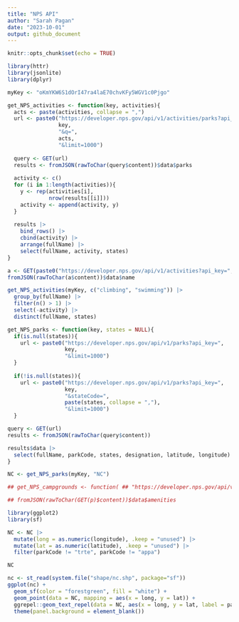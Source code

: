 ```yaml
---
title: "NPS API"
author: "Sarah Pagan"
date: "2023-10-01"
output: github_document
---
```


```r
knitr::opts_chunk$set(echo = TRUE)

library(httr)
library(jsonlite)
library(dplyr)

myKey <- "oKmYKW6S1dOrI47ra4laE70chvKFy5WGV1c0Pjgo"
```

```r
get_NPS_activities <- function(key, activities){
  acts <- paste(activities, collapse = ",")
  url <- paste0("https://developer.nps.gov/api/v1/activities/parks?api_key=",
                key,
                "&q=",
                acts,
                "&limit=1000")
  
  query <- GET(url)
  results <- fromJSON(rawToChar(query$content))$data$parks
  
  activity <- c()
  for (i in 1:length(activities)){
    y <- rep(activities[i],
             nrow(results[[i]]))
    activity <- append(activity, y)
  }
  
  results |>
    bind_rows() |>
    cbind(activity) |>
    arrange(fullName) |>
    select(fullName, activity, states)
}
```

```r
a <- GET(paste0("https://developer.nps.gov/api/v1/activities?api_key=", myKey))
fromJSON(rawToChar(a$content))$data$name
```

```r
get_NPS_activities(myKey, c("climbing", "swimming")) |>
  group_by(fullName) |>
  filter(n() > 1) |>
  select(-activity) |>
  distinct(fullName, states)
```

```r
get_NPS_parks <- function(key, states = NULL){
  if(is.null(states)){
    url <- paste0("https://developer.nps.gov/api/v1/parks?api_key=",
                  key,
                  "&limit=1000")
  }
  
  if(!is.null(states)){
    url <- paste0("https://developer.nps.gov/api/v1/parks?api_key=",
                  key,
                  "&stateCode=",
                  paste(states, collapse = ","),
                  "&limit=1000")
  }

query <- GET(url)
results <- fromJSON(rawToChar(query$content))

results$data |>
  select(fullName, parkCode, states, designation, latitude, longitude)
}

NC <- get_NPS_parks(myKey, "NC")

```

```r
## get_NPS_campgrounds <- function( ## "https://developer.nps.gov/api/v1/campgrounds?api_key=oKmYKW6S1dOrI47ra4laE70chvKFy5WGV1c0Pjgo&limit=1000"

## fromJSON(rawToChar(GET(p)$content))$data$amenities
```

```r
library(ggplot2)
library(sf)

NC <- NC |>
  mutate(long = as.numeric(longitude), .keep = "unused") |>
  mutate(lat = as.numeric(latitude), .keep = "unused") |>
  filter(parkCode != "trte", parkCode != "appa")

NC

nc <- st_read(system.file("shape/nc.shp", package="sf"))
ggplot(nc) +
  geom_sf(color = "forestgreen", fill = "white") +
  geom_point(data = NC, mapping = aes(x = long, y = lat)) +
  ggrepel::geom_text_repel(data = NC, aes(x = long, y = lat, label = parkCode)) +
  theme(panel.background = element_blank())

```

